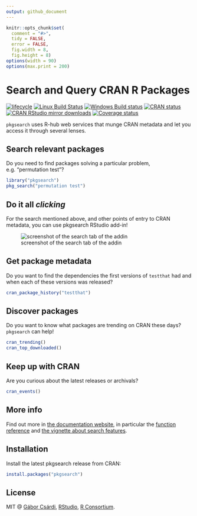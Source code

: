 ```yaml
---
output: github_document
---
```



<!-- README.md is generated from README.Rmd. Please edit that file -->

```r
knitr::opts_chunk$set(
  comment = "#>",
  tidy = FALSE,
  error = FALSE,
  fig.width = 8,
  fig.height = 8)
options(width = 90)
options(max.print = 200)
```

# Search and Query CRAN R Packages

<!-- badges: start -->
[![lifecycle](https://img.shields.io/badge/lifecycle-maturing-blue.svg)](https://www.tidyverse.org/lifecycle/#maturing)
[![Linux Build Status](https://travis-ci.org/r-hub/pkgsearch.svg?branch=master)](https://travis-ci.org/r-hub/pkgsearch)
[![Windows Build status](https://ci.appveyor.com/api/projects/status/github/r-hub/pkgsearch?svg=true)](https://ci.appveyor.com/project/gaborcsardi/pkgsearch)
[![CRAN status](https://www.r-pkg.org/badges/version/pkgsearch)](https://cran.r-project.org/package=pkgsearch)
[![CRAN RStudio mirror downloads](https://cranlogs.r-pkg.org/badges/pkgsearch)](https://www.r-pkg.org/pkg/pkgsearch)
[![Coverage status](https://codecov.io/gh/r-hub/pkgsearch/branch/master/graph/badge.svg)](https://codecov.io/github/r-hub/pkgsearch?branch=master)
<!-- badges: end -->

`pkgsearch` uses R-hub web services that munge CRAN metadata and let you access it through several lenses.

## Search relevant packages

Do you need to find packages solving a particular problem, e.g. "permutation test"? 

```r
library("pkgsearch")
pkg_search("permutation test")
```

## Do it all *clicking*

For the search mentioned above, and other points of entry to CRAN metadata, you can use pkgsearch RStudio add-in!

![screenshot of the search tab of the addin](https://r-hub.github.io/pkgsearch/articles/figures/pkgsearch.png)

## Get package metadata

Do you want to find the dependencies the first versions of `testthat` had and when each of these versions was released? 

```r
cran_package_history("testthat")
```

## Discover packages

Do you want to know what packages are trending on CRAN these days? `pkgsearch` can help!

```r
cran_trending()
cran_top_downloaded()
```

## Keep up with CRAN

Are you curious about the latest releases or archivals?

```r
cran_events()
```

## More info

Find out more in [the documentation website](https://r-hub.github.io/pkgsearch/), in particular the [function reference](https://r-hub.github.io/pkgsearch/reference/index.html) and [the vignette about search features](https://r-hub.github.io/pkgsearch/articles/search.html).

## Installation

Install the latest pkgsearch release from CRAN:

```r
install.packages("pkgsearch")
```

## License

MIT @ [Gábor Csárdi](https://github.com/gaborcsardi),
      [RStudio](https://github.com/rstudio), [R Consortium](https://www.r-consortium.org/).
